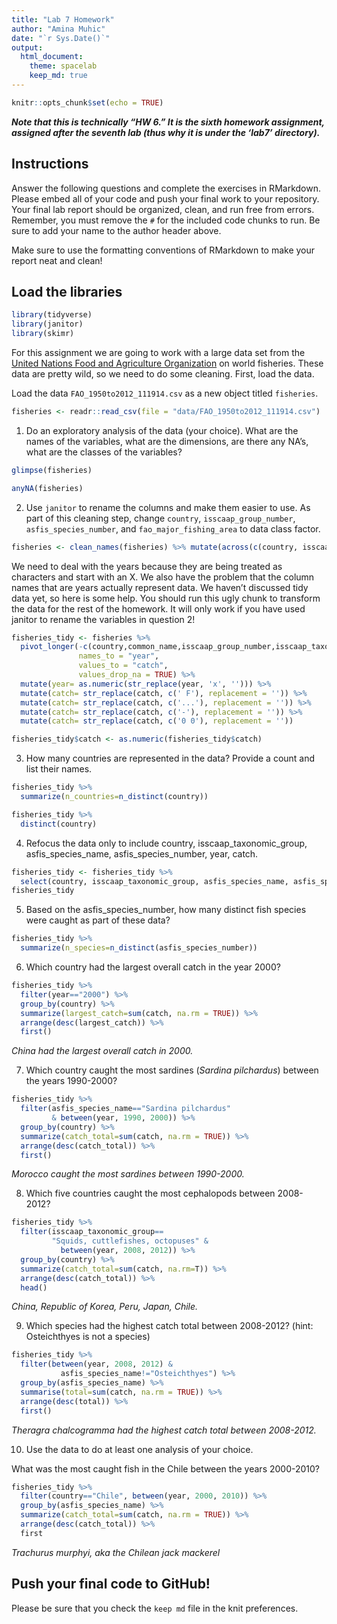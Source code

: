 ```yaml
---
title: "Lab 7 Homework"
author: "Amina Muhic"
date: "`r Sys.Date()`"
output:
  html_document: 
    theme: spacelab
    keep_md: true
---
```


```r
knitr::opts_chunk$set(echo = TRUE)
```

_**Note that this is technically "HW 6." It is the sixth homework assignment, assigned after the seventh lab (thus why it is under the 'lab7' directory).**_

## Instructions
Answer the following questions and complete the exercises in RMarkdown. Please embed all of your code and push your final work to your repository. Your final lab report should be organized, clean, and run free from errors. Remember, you must remove the `#` for the included code chunks to run. Be sure to add your name to the author header above.  

Make sure to use the formatting conventions of RMarkdown to make your report neat and clean!  

## Load the libraries
```r
library(tidyverse)
library(janitor)
library(skimr)
```

For this assignment we are going to work with a large data set from the [United Nations Food and Agriculture Organization](http://www.fao.org/about/en/) on world fisheries. These data are pretty wild, so we need to do some cleaning. First, load the data.  

Load the data `FAO_1950to2012_111914.csv` as a new object titled `fisheries`.
```r
fisheries <- readr::read_csv(file = "data/FAO_1950to2012_111914.csv")
```

1. Do an exploratory analysis of the data (your choice). What are the names of the variables, what are the dimensions, are there any NA's, what are the classes of the variables?  
```r
glimpse(fisheries)
```
```r
anyNA(fisheries)
```


2. Use `janitor` to rename the columns and make them easier to use. As part of this cleaning step, change `country`, `isscaap_group_number`, `asfis_species_number`, and `fao_major_fishing_area` to data class factor. 
```r
fisheries <- clean_names(fisheries) %>% mutate(across(c(country, isscaap_group_number, asfis_species_number,fao_major_fishing_area), as.factor))
```

We need to deal with the years because they are being treated as characters and start with an X. We also have the problem that the column names that are years actually represent data. We haven't discussed tidy data yet, so here is some help. You should run this ugly chunk to transform the data for the rest of the homework. It will only work if you have used janitor to rename the variables in question 2!  
```r
fisheries_tidy <- fisheries %>% 
  pivot_longer(-c(country,common_name,isscaap_group_number,isscaap_taxonomic_group,asfis_species_number,asfis_species_name,fao_major_fishing_area,measure),
               names_to = "year",
               values_to = "catch",
               values_drop_na = TRUE) %>% 
  mutate(year= as.numeric(str_replace(year, 'x', ''))) %>% 
  mutate(catch= str_replace(catch, c(' F'), replacement = '')) %>% 
  mutate(catch= str_replace(catch, c('...'), replacement = '')) %>% 
  mutate(catch= str_replace(catch, c('-'), replacement = '')) %>% 
  mutate(catch= str_replace(catch, c('0 0'), replacement = ''))

fisheries_tidy$catch <- as.numeric(fisheries_tidy$catch)
```

3. How many countries are represented in the data? Provide a count and list their names.
```r
fisheries_tidy %>% 
  summarize(n_countries=n_distinct(country))
```

```r
fisheries_tidy %>% 
  distinct(country)
```

4. Refocus the data only to include country, isscaap_taxonomic_group, asfis_species_name, asfis_species_number, year, catch.
```r
fisheries_tidy <- fisheries_tidy %>% 
  select(country, isscaap_taxonomic_group, asfis_species_name, asfis_species_number, year, catch)
fisheries_tidy
```

5. Based on the asfis_species_number, how many distinct fish species were caught as part of these data?
```r
fisheries_tidy %>% 
  summarize(n_species=n_distinct(asfis_species_number))
```

6. Which country had the largest overall catch in the year 2000?
```r
fisheries_tidy %>% 
  filter(year=="2000") %>% 
  group_by(country) %>% 
  summarize(largest_catch=sum(catch, na.rm = TRUE)) %>% 
  arrange(desc(largest_catch)) %>% 
  first()
```
_China had the largest overall catch in 2000._

7. Which country caught the most sardines (_Sardina pilchardus_) between the years 1990-2000?
```r
fisheries_tidy %>% 
  filter(asfis_species_name=="Sardina pilchardus"
         & between(year, 1990, 2000)) %>% 
  group_by(country) %>% 
  summarize(catch_total=sum(catch, na.rm = TRUE)) %>% 
  arrange(desc(catch_total)) %>% 
  first()
```
_Morocco caught the most sardines between 1990-2000._

8. Which five countries caught the most cephalopods between 2008-2012?
```r
fisheries_tidy %>%
  filter(isscaap_taxonomic_group==
         "Squids, cuttlefishes, octopuses" & 
           between(year, 2008, 2012)) %>% 
  group_by(country) %>% 
  summarize(catch_total=sum(catch, na.rm=T)) %>% 
  arrange(desc(catch_total)) %>% 
  head()
```
_China, Republic of Korea, Peru, Japan, Chile._

9. Which species had the highest catch total between 2008-2012? (hint: Osteichthyes is not a species)
```r
fisheries_tidy %>% 
  filter(between(year, 2008, 2012) &
           asfis_species_name!="Osteichthyes") %>% 
  group_by(asfis_species_name) %>% 
  summarise(total=sum(catch, na.rm = TRUE)) %>% 
  arrange(desc(total)) %>% 
  first()
```
_Theragra chalcogramma had the highest catch total between 2008-2012._

10. Use the data to do at least one analysis of your choice.

What was the most caught fish in the Chile between the years 2000-2010?
```r
fisheries_tidy %>% 
  filter(country=="Chile", between(year, 2000, 2010)) %>% 
  group_by(asfis_species_name) %>% 
  summarize(catch_total=sum(catch, na.rm = TRUE)) %>% 
  arrange(desc(catch_total)) %>% 
  first
```
_Trachurus murphyi, aka the Chilean jack mackerel_

## Push your final code to GitHub!
Please be sure that you check the `keep md` file in the knit preferences.   